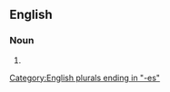 {{also|head rushes}}

==English==

===Noun===
{{head|en|noun form}}

# {{plural of|en|headrush}}

[[Category:English plurals ending in "-es"]]